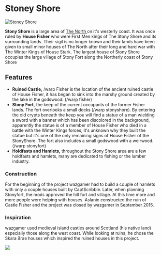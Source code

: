 

# Stoney Shore

<Image src="https://cdn.sanity.io/images/1as7cn02/production/6a4198450d623133259387cd11df226ab6823e92-1858x1057.png?w=976&h=350&fit=crop&crop=center&auto=format" alt="Stoney Shore" width={976} height={350}  />

<ProjectDetails
  floatRight
  region="North"
  house="House Fisher"
  type="Ruin"
  status="Completed"
  warp="/warp stonyshore"
  projectLead="wazgamer"
  dateStarted="June 17, 2015"
  dateCompleted="June 17, 2015"
/>

**Stony Shore** is a large area of [The North ](https://westeroscraft.com/wiki/north)on it's westerly coast. It was once ruled by **House Fisher** who were First Men kings of The Stony Shore and its surrounding lands. Their sigil is no longer known and their lands have been given to small minor houses of The North after their long and hard war with The Winter Kings of House Stark. The largest house of Stony Shore occupies the large village of Stony Fort along the Northerly coast of Stony Shore

## Features

* **Ruined Castle,** /warp Fisher is the location of the ancient ruined castle of House Fisher, it has began to sink into the marshy ground created by the lake in the godswood. (/warp fisher)
* **Stony Fort,** the keep of the current occupants of the former Fisher lands. The fort overlooks a small docks (/warp stonyshore). By entering the old crypts beneath the keep you will find a statue of a man wielding a sword with a banner which has been discolored in the background, apparently the statue is of a member of House Fisher who died in a battle with the Winter Kings forces, it's unknown why they built the statue but it's one of the only remaining signs of House Fisher of the StonyShore. The fort also includes a small godswood with a weirwood. (/warp stonyfort)
* **Holdfasts and Hamlets,** throughout the Stony Shore area are a few holdfasts and hamlets, many are dedicated to fishing or the lumber industry.

### Construction

For the beginning of the project wazgamer had to build a couple of hamlets with only a couple houses built by CaptScribble. Later, when planning Stonyfort, the mods approved the hill fort and village. At this time more and more people were helping with houses. Aslanio constructed the ruin of Castle Fisher and the project was closed by wazgamer in September 2015.

### Inspiration

wazgamer used medieval island castles around Scotland (his native land) especially those along the west coast. While looking at ruins, he chose the Skara Brae houses which inspired the ruined houses in this project.


![](https://cdn.sanity.io/images/1as7cn02/production/56540f914defdf45c467f7cfde440a0b1b05e9fd-3600x2400.jpg)